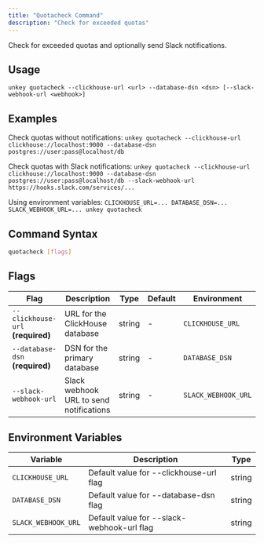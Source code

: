 ```yaml
---
title: "Quotacheck Command"
description: "Check for exceeded quotas"
---
```

Check for exceeded quotas and optionally send Slack notifications.

## Usage

`unkey quotacheck --clickhouse-url <url> --database-dsn <dsn> [--slack-webhook-url <webhook>]`

## Examples

Check quotas without notifications:
`unkey quotacheck --clickhouse-url clickhouse://localhost:9000 --database-dsn postgres://user:pass@localhost/db`

Check quotas with Slack notifications:
`unkey quotacheck --clickhouse-url clickhouse://localhost:9000 --database-dsn postgres://user:pass@localhost/db --slack-webhook-url https://hooks.slack.com/services/...`

Using environment variables:
`CLICKHOUSE_URL=... DATABASE_DSN=... SLACK_WEBHOOK_URL=... unkey quotacheck`

## Command Syntax

```bash
quotacheck [flags]
```

## Flags

| Flag | Description | Type | Default | Environment |
| --- | --- | --- | --- | --- |
| `--clickhouse-url` **(required)** | URL for the ClickHouse database | string |- |`CLICKHOUSE_URL` |
| `--database-dsn` **(required)** | DSN for the primary database | string |- |`DATABASE_DSN` |
| `--slack-webhook-url` | Slack webhook URL to send notifications | string |- |`SLACK_WEBHOOK_URL` |

## Environment Variables

| Variable | Description | Type |
| --- | --- | --- |
| `CLICKHOUSE_URL` | Default value for --clickhouse-url flag | string |
| `DATABASE_DSN` | Default value for --database-dsn flag | string |
| `SLACK_WEBHOOK_URL` | Default value for --slack-webhook-url flag | string |